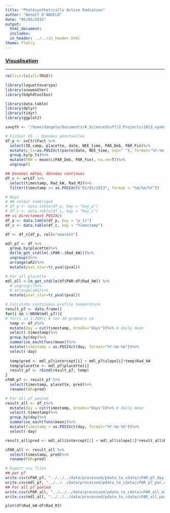 ```yaml
---
title: "Photosynthetically Active Radiation"
author: "Benoît D'ANGELO"
date: "06/05/2015"
output:
  html_document:
  includes:
  in_header: ../../in_header.html
theme: flatly
---
```

  
<h3><a href="../../vis_toc.html"> Visualisation </a></h3>
***

```r
rm(list=ls(all=TRUE))

library(laguettevarspa)
library(snoweather)
library(bdphdtoolbox)

library(data.table)
library(dplyr)
library(tidyr)
library(ggplot2)

savpth <- "/home/dangelo/Documents/4.ScienceStuff/2.Projects/2013_spaVar_LG/graphs/data_treatment/pdata_to_cdata"
```

```r
# Fichier VS -- Données ponctuelles
df_p <- svCtrlFact %>%
  select(ID_camp, placette, date, NEE_time, PAR_Deb, PAR_Fin)%>%
  mutate(p_ts=as.POSIXct(paste(date, NEE_time, sep=" "), format="%Y-%m-%d %H:%M"))%>%
  group_by(p_ts)%>%
  mutate(PAR = mean(c(PAR_Deb, PAR_Fin), na.rm=T))%>%
  ungroup()

## Données météo, données continues
df_c <- wrLGT %>%
  select(timestamp, Rad_kW, Rad_MJ)%>%
  filter(timestamp >= as.POSIXct("01/01/2013", format = "%d/%m/%Y"))

# Keys
# ## valeur numérique 
# df_p <- data.table(df_p, key = "key_p")
# df_c <- data.table(df_c, key = "key_c")
## vs directement POSIXct
df_p <- data.table(df_p, key = "p_ts")
df_c <- data.table(df_c, key = "timestamp")

df <- df_c[df_p, roll="nearest"]
```


```r
mdl_p7 <- df %>%
  group_by(placette)%>%
  do(lm_get_std(lm(.$PAR~.$Rad_kW)))%>%
  ungroup()%>%
  arrange(aR2)%>%
  mutate(pval_star=tc_pval(pval))

# For all placette
mdl_all <-lm_get_std(lm(df$PAR~df$Rad_kW)) %>%
  # ungroup()%>%
  # arrange(aR2)%>%
  mutate(pval_star=tc_pval(pval))
```

```r
# Calculate continuous profile temperature
result_p7 <- data.frame()
for(i in 1:NROW(mdl_p7)){
# for(i in 1:200){ # les 30 premiers cm
  temp <- df_c%>%
  mutate(day = cut(timestamp, breaks="days"))%>% # daily mean
  select(-timestamp)%>%
  group_by(day)%>%
  summarise_each(funs(mean))%>%
  mutate(timestamp = as.POSIXct(day, format="%Y-%m-%d"))%>%
  select(-day)
  
  temp$pred <- mdl_p7$intercept[i] + mdl_p7$slope[i]*temp$Rad_kW
  temp$placette <- mdl_p7$placette[i]
  result_p7 <- rbind(result_p7, temp)
}
cPAR_p7 <- result_p7 %>%
  select(timestamp, placette, pred)%>%
  rename(PAR=pred)

# For all p7 pooled
result_all <- df_c%>%
  mutate(day = cut(timestamp, breaks="days"))%>% # daily mean
  select(-timestamp)%>%
  group_by(day)%>%
  summarise_each(funs(mean))%>%
  mutate(timestamp = as.POSIXct(day, format="%Y-%m-%d"))%>%
  select(-day)

result_all$pred <- mdl_all$intercept[1] + mdl_all$slope[1]*result_all$Rad_kW

cPAR_all <- result_all %>%
  select(timestamp, pred)%>%
  rename(PAR=pred)
```
  
```r
# Export csv files
## per p7
write.csv(cPAR_p7, "../../../data/processed/pdata_to_cdata/cPAR_p7_day.csv", row.names=FALSE, quote=FALSE)
write.csv(mdl_p7, "../../../data/processed/pdata_to_cdata/cPAR_p7_par.csv", row.names=FALSE, quote=FALSE)
## For all p7 pooled
write.csv(cPAR_all, "../../../data/processed/pdata_to_cdata/cPAR_all_day.csv", row.names=FALSE, quote=FALSE)
write.csv(mdl_all, "../../../data/processed/pdata_to_cdata/cPAR_all_par.csv", row.names=FALSE, quote=FALSE)

plot(df$Rad_kW~df$Rad_MJ)
```
